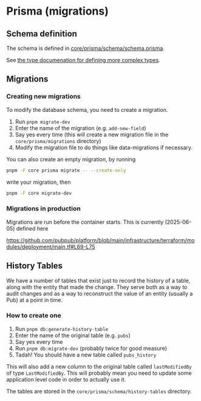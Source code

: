 
# Prisma (migrations)

## Schema definition

The schema is defined in [core/prisma/schema/schema.prisma](https://github.com/pubpub/platform/blob/main/core/prisma/schema/schema.prisma).

See [the type documenation for defining more complex types](./2-kanel-type-generation).

## Migrations

### Creating new migrations

To modify the database schema, you need to create a migration.

1. Run `pnpm migrate-dev`
2. Enter the name of the migration (e.g. `add-new-field`)
3. Say yes every time (this will create a new migration file in the `core/prisma/migrations` directory)
4. Modify the migration file to do things like data-migrations if necessary.

You can also create an empty migration, by running

```sh
pnpm -F core prisma migrate -- --create-only
```

write your migration, then

```sh
pnpm -F core migrate-dev
```

### Migrations in production

Migrations are run before the container starts. This is currently (2025-06-05) defined here

https://github.com/pubpub/platform/blob/main/infrastructure/terraform/modules/deployment/main.tf#L69-L75

## History Tables

We have a number of tables that exist just to record the history of a table, along with the entity that made the change. They serve both as a way to audit changes and as a way to reconstruct the value of an entity (usually a Pub) at a point in time.

### How to create one

1. Run `pnpm db:generate-history-table`
2. Enter the name of the original table (e.g. `pubs`)
3. Say yes every time
4. Run `pnpm db:migrate-dev` (probably twice for good measure)
5. Tadah! You should have a new table called `pubs_history`

This will also add a new column to the original table called `lastModifiedBy` of type `LastModifiedBy`. This will probably mean you need to update some application level code in order to actually use it.

The tables are stored in the `core/prisma/schema/history-tables` directory.
